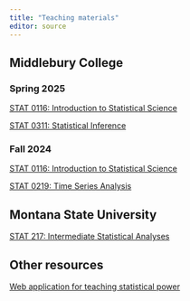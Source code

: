 ```yaml
---
title: "Teaching materials"
editor: source
---
```


## Middlebury College

### Spring 2025

[STAT 0116: Introduction to Statistical Science](https://courses.middlebury.edu/system/files/2025-02/s25stat116_syllabus_topics.pdf)

[STAT 0311: Statistical Inference](https://courses.middlebury.edu/system/files/2025-02/syllabus_topics.pdf)

### Fall 2024

[STAT 0116: Introduction to Statistical Science](https://courses.middlebury.edu/system/files/2024-09/syllabus_stratton_stat116.pdf)

[STAT 0219: Time Series Analysis](https://courses.middlebury.edu/system/files/2024-09/syllabus_stratton_stat219.pdf)

## Montana State University

[STAT 217: Intermediate Statistical Analyses](internal_docs/syllabus_stat217/syllabus_stat217.qmd)

## Other resources

[Web application for teaching statistical power](https://christianstratton.shinyapps.io/PowerApp/)